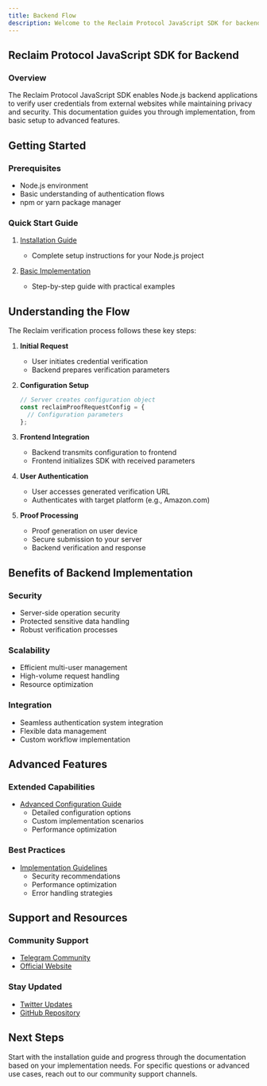 ```yaml
---
title: Backend Flow
description: Welcome to the Reclaim Protocol JavaScript SDK for backend Node.js applications! This SDK helps you implement Reclaim in your server-side applications, allowing users to prove their credentials from other websites without sharing sensitive information.
---
```


## Reclaim Protocol JavaScript SDK for Backend

### Overview
The Reclaim Protocol JavaScript SDK enables Node.js backend applications to verify user credentials from external websites while maintaining privacy and security. This documentation guides you through implementation, from basic setup to advanced features.

## Getting Started

### Prerequisites
- Node.js environment
- Basic understanding of authentication flows
- npm or yarn package manager

### Quick Start Guide

1. [Installation Guide](./backend/installation)
   - Complete setup instructions for your Node.js project

2. [Basic Implementation](./backend/backend-example)
   - Step-by-step guide with practical examples

## Understanding the Flow

The Reclaim verification process follows these key steps:

1. **Initial Request**
   - User initiates credential verification
   - Backend prepares verification parameters

2. **Configuration Setup**
   ```javascript
   // Server creates configuration object
   const reclaimProofRequestConfig = {
     // Configuration parameters
   };
   ```

3. **Frontend Integration**
   - Backend transmits configuration to frontend
   - Frontend initializes SDK with received parameters

4. **User Authentication**
   - User accesses generated verification URL
   - Authenticates with target platform (e.g., Amazon.com)

5. **Proof Processing**
   - Proof generation on user device
   - Secure submission to your server
   - Backend verification and response

## Benefits of Backend Implementation

### Security
- Server-side operation security
- Protected sensitive data handling
- Robust verification processes

### Scalability
- Efficient multi-user management
- High-volume request handling
- Resource optimization

### Integration
- Seamless authentication system integration
- Flexible data management
- Custom workflow implementation

## Advanced Features

### Extended Capabilities
- [Advanced Configuration Guide](../advance-configurations/advance-options)
  - Detailed configuration options
  - Custom implementation scenarios
  - Performance optimization

### Best Practices
- [Implementation Guidelines](./backend/best-practices)
  - Security recommendations
  - Performance optimization
  - Error handling strategies

## Support and Resources

### Community Support
- [Telegram Community](https://t.me/protocolreclaim)
- [Official Website](https://reclaimprotocol.org)

### Stay Updated
- [Twitter Updates](https://twitter.com/reclaimprotocol)
- [GitHub Repository](https://github.com/reclaimprotocol/reclaim-js-sdk/)

## Next Steps
Start with the installation guide and progress through the documentation based on your implementation needs. For specific questions or advanced use cases, reach out to our community support channels.
